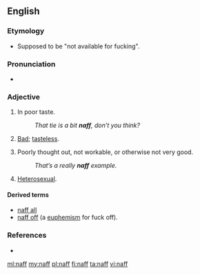 {{also|Naff}}
==English==

===Etymology===
{{unk.}}
*{{sense|Polari, heterosexual}} Supposed to be "not available for fucking".

===Pronunciation===
* {{rhymes|æf}}

===Adjective===
{{en-adj|er}}

# {{context|British|_|slang}} In poor taste.
#: ''That tie is a bit '''naff''', don’t you think?''
# {{context|Polari}} [[bad|Bad]]; [[tasteless]].
# {{context|British|_|slang}} Poorly thought out, not workable, or otherwise not very good.
#: ''That’s a really '''naff''' example.''
# {{context|Polari}} [[heterosexual|Heterosexual]].

====Derived terms====
* [[naff all]]
* [[naff off]] (a [[euphemism]] for fuck off).

===References===
* {{R:OneLook}}

[[ml:naff]]
[[my:naff]]
[[pl:naff]]
[[fi:naff]]
[[ta:naff]]
[[vi:naff]]